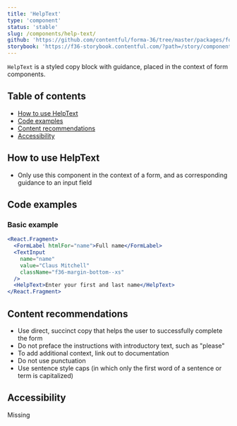```yaml
---
title: 'HelpText'
type: 'component'
status: 'stable'
slug: /components/help-text/
github: 'https://github.com/contentful/forma-36/tree/master/packages/forma-36-react-components/src/components/HelpText'
storybook: 'https://f36-storybook.contentful.com/?path=/story/components-helptext--default'
---
```


`HelpText` is a styled copy block with guidance, placed in the context of form components.

## Table of contents

- [How to use HelpText](#how-to-use-HelpText)
- [Code examples](#code-examples)
- [Content recommendations](#content-recommendations)
- [Accessibility](#accessibility)

## How to use HelpText

- Only use this component in the context of a form, and as corresponding guidance to an input field

## Code examples

### Basic example

```jsx
<React.Fragment>
  <FormLabel htmlFor="name">Full name</FormLabel>
  <TextInput
    name="name"
    value="Claus Mitchell"
    className="f36-margin-bottom--xs"
  />
  <HelpText>Enter your first and last name</HelpText>
</React.Fragment>
```

## Content recommendations

- Use direct, succinct copy that helps the user to successfully complete the form
- Do not preface the instructions with introductory text, such as "please"
- To add additional context, link out to documentation
- Do not use punctuation
- Use sentence style caps (in which only the first word of a sentence or term is capitalized)

## Accessibility

Missing
